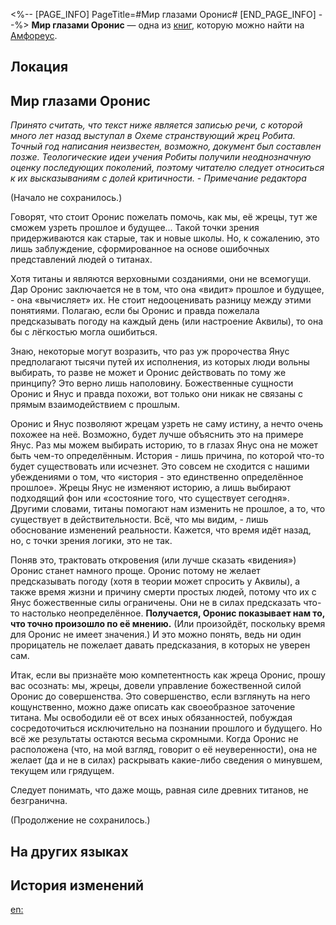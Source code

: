 <%-- [PAGE_INFO]
PageTitle=#Мир глазами Оронис#
[END_PAGE_INFO] --%>
{{Дополнить}}
{{Книга Инфобокс
|id           = 479
|Название     = 
|Изображение  = Предмет Книга Амфореус 1.png
|Мир          = Амфореус
|Томов        = 1
|Автор        = <!--нужно добавить-->
|Описание     = Фрагмент альманаха, который описывает божественные силы титанов, как их видят жрецы Оронис.
|Том1         = {{tx}}
|Источник1    = {{tx|Отсутствует источник}}
|Персонажи    = 
|Фракции      = 
}}
'''Мир глазами Оронис''' — одна из [[Книги|книг]], которую можно найти на [[Амфореус]].

==Локация==
{{Отметка карты|<!--название карты-->|<!--id отметки-->}}

==Мир глазами Оронис==
''Принято считать, что текст ниже является записью речи, с которой много лет назад выступал в Охеме странствующий жрец Робита. Точный год написания неизвестен, возможно, документ был составлен позже. Теологические идеи учения Робиты получили неоднозначную оценку последующих поколений, поэтому читателю следует относиться к их высказываниям с долей критичности. - Примечание редактора''

(Начало не сохранилось.)

Говорят, что стоит Оронис пожелать помочь, как мы, её жрецы, тут же сможем узреть прошлое и будущее... Такой точки зрения придерживаются как старые, так и новые школы. Но, к сожалению, это лишь заблуждение, сформированное на основе ошибочных представлений людей о титанах.

Хотя титаны и являются верховными созданиями, они не всемогущи. Дар Оронис заключается не в том, что она&nbsp;«видит» прошлое и будущее, - она «вычисляет» их. Не стоит недооценивать разницу между этими понятиями. Полагаю, если бы Оронис и правда пожелала предсказывать погоду на каждый день (или настроение Аквилы), то она бы с лёгкостью могла ошибиться.

Знаю, некоторые могут возразить, что раз уж пророчества Янус предполагают тысячи путей их исполнения, из которых люди вольны выбирать, то разве не может и Оронис действовать по тому же принципу? Это верно лишь наполовину. Божественные сущности Оронис и Янус и правда похожи, вот только они никак не связаны с прямым взаимодействием с прошлым.

Оронис и Янус позволяют жрецам узреть не саму истину, а нечто очень похожее на неё. Возможно, будет лучше объяснить это на примере Янус. Раз мы можем выбирать историю, то в глазах Янус она не может быть чем-то определённым. История - лишь причина, по которой что-то будет существовать или исчезнет. Это совсем не сходится с нашими убеждениями о том, что «история - это единственно определённое прошлое». Жрецы Янус не изменяют историю, а лишь выбирают подходящий фон или «состояние того, что существует сегодня». Другими словами, титаны помогают нам изменить не прошлое, а то, что существует в действительности. Всё, что мы видим, - лишь обоснование изменений реальности. Кажется, что время идёт назад, но, с точки зрения логики, это не так.

Поняв это, трактовать откровения (или лучше сказать «видения») Оронис станет намного проще. Оронис потому не желает предсказывать погоду (хотя в теории может спросить у Аквилы), а также время жизни и причину смерти простых людей, потому что их с Янус божественные силы ограничены. Они не в силах предсказать что-то настолько неопределённое. '''Получается, Оронис показывает нам то, что точно произошло по её мнению.''' (Или произойдёт, поскольку время для Оронис не имеет значения.) И это можно понять, ведь ни один прорицатель не пожелает давать предсказания, в которых не уверен сам.

Итак, если вы признаёте мою компетентность как жреца Оронис, прошу вас осознать: мы, жрецы, довели управление божественной силой Оронис до совершенства. Это совершенство, если взглянуть на него кощунственно, можно даже описать как своеобразное заточение титана. Мы освободили её от всех иных обязанностей, побуждая сосредоточиться исключительно на познании прошлого и будущего. Но всё же результаты остаются весьма скромными. Когда Оронис не расположена (что, на мой взгляд, говорит о её неуверенности), она не желает (да и не в силах) раскрывать какие-либо сведения о минувшем, текущем или грядущем.

Следует понимать, что даже мощь, равная силе древних титанов, не безгранична.

(Продолжение не сохранилось.)

==На других языках==
{{На других языках
|en   = The World in Oronyx's Eyes
|zhs  = 欧洛尼斯眼中的世界
|zht  = 歐洛尼斯眼中的世界
|ja   = オロニクスの目に映る世界
|ko   = 오로닉스의 눈에 비친 세계
|es   = El mundo a través de los ojos de Oronix
|fr   = Le monde selon Oronyx
|ru   = Мир глазами Оронис
|th   = โลกในสายตาของ Oronyx
|vi   = Thế Giới Trong Mắt Oronyx
|de   = Die Welt aus den Augen von Oronyx
|id   = Dunia di Mata Oronyx
|pt   = O Mundo Pelos Olhos de Oronyx
}}

==История изменений==
{{История изменений|3.5}}

[[en:]]